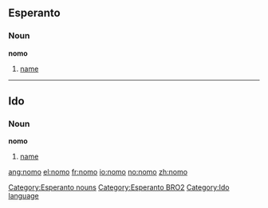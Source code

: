 ==Esperanto==
===Noun===
'''nomo'''

#[[name]]

[[Category:Esperanto nouns]]
[[Category:Esperanto BRO2]]

----
==Ido==
===Noun===
'''nomo'''

# [[name]]

[[Category:Ido language]]
{{eo-noun}}

[[ang:nomo]]
[[el:nomo]]
[[fr:nomo]]
[[io:nomo]]
[[no:nomo]]
[[zh:nomo]]